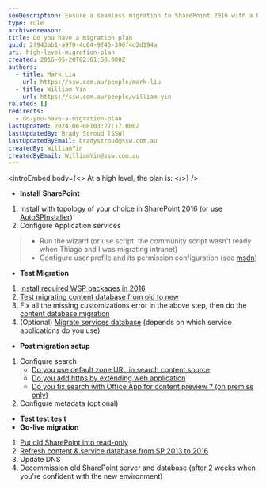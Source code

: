 ```yaml
---
seoDescription: Ensure a seamless migration to SharePoint 2016 with a high-level plan that covers installation, testing, and post-migration setup.
type: rule
archivedreason:
title: Do you have a migration plan
guid: 2f943ab1-a970-4c64-9f45-396f4d2d194a
uri: high-level-migration-plan
created: 2016-05-20T02:01:50.000Z
authors:
  - title: Mark Liu
    url: https://ssw.com.au/people/mark-liu
  - title: William Yin
    url: https://ssw.com.au/people/william-yin
related: []
redirects:
  - do-you-have-a-migration-plan
lastUpdated: 2024-06-08T03:27:17.000Z
lastUpdatedBy: Brady Stroud [SSW]
lastUpdatedByEmail: bradystroud@ssw.com.au
createdBy: WilliamYin
createdByEmail: WilliamYin@ssw.com.au
---
```


<introEmbed
  body={<>
At a high level, the plan is:
  </>}
/>
* **Install** **SharePoint**

1. Install with topology of your choice in SharePoint 2016 (or use [AutoSPInstaller](https://autospinstaller.com/))
2. Configure Application services

> * Run the wizard (or use script. the community script wasn't ready when Thiago and I was migrating intranet)
> * Configure user profile and its permission configuration (see [msdn](https://technet.microsoft.com/en-us/library/ee721052.aspx?WT.mc_id=M365-MVP-33518))

* **Test Migration**

1. [Install required WSP packages in 2016](/do-you-know-how-to-identify-customizations-on-sharepoint-webs)
2. [Test migrating content database from old to new](/run-test-spcontentdatabase-before-actual-migration)
3. Fix all the missing customizations error in the above step, then do the [content database migration](https://technet.microsoft.com/en-us/library/ff607581%28v=office.16%29.aspx?WT.mc_id=M365-MVP-33518)
4. (Optional) [Migrate services database](/have-you-migrated-your-service-application-databases) (depends on which service applications do you use)

* **Post migration setup**

1. Configure search
   * [Do you use default zone URL in search content source](/use-default-zone-url-in-search-content-source)
   * [Do you add https by extending web application](/extend-web-application-for-https)
   * [Do you fix search with Office App for content preview ? (on premise only)](/fix-search-with-office-app-preview)
2. Configure metadata (optional)

* **Test test** **tes** **t**
* **Go-live migration**

1. [Put old SharePoint into read-only](/do-you-lock-the-sharepoint-content-database-before-making-a-backup)
2. [Refresh content & service database from SP 2013 to 2016](https://technet.microsoft.com/en-us/library/ff607581%28v=office.16%29.aspx?WT.mc_id=M365-MVP-33518)
3. Update DNS
4. Decommission old SharePoint server and database (after 2 weeks when you're confident with the new environment)
